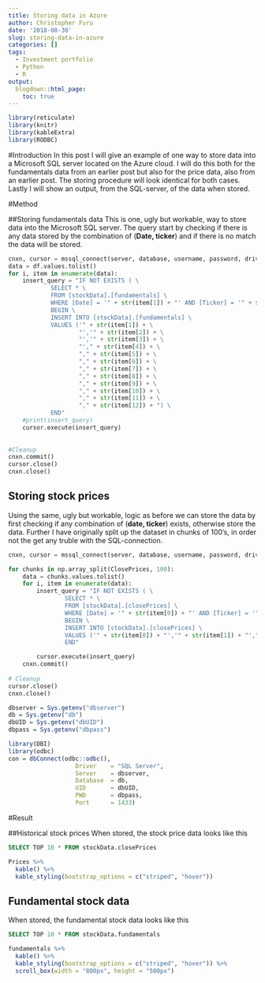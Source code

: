 ```yaml
---
title: Storing data in Azure
author: Christopher Furu
date: '2018-08-30'
slug: storing-data-in-azure
categories: []
tags:
  - Investment portfolio
  - Python
  - R
output:
  blogdown::html_page:
    toc: true
---
```


```r
library(reticulate)
library(knitr)
library(kableExtra)
library(RODBC)
```
#Introduction
In this post I will give an example of one way to store data into a Microsoft SQL server located on the Azure cloud. I will do this both for the fundamentals data from an earlier post but also for the price data, also from an earlier post. The storing procedure will look identical for both cases. Lastly I will show an output, from the SQL-server, of the data when stored.

#Method

##Storing fundamentals data
This is one, ugly but workable, way to store data into the Microsoft SQL server. The query start by checking if there is any data stored by the combination of (**Date, ticker**) and if there is no match the data will be stored.
```python
cnxn, cursor = mssql_connect(server, database, username, password, driver)
data = df.values.tolist()
for i, item in enumerate(data):
    insert_query = "IF NOT EXISTS ( \
            SELECT * \
            FROM [stockData].[fundamentals] \
            WHERE [Date] = '" + str(item[1]) + "' AND [Ticker] = '" + str(item[2]) + "') \
            BEGIN \
            INSERT INTO [stockData].[fundamentals] \
            VALUES ('" + str(item[1]) + \
                    "','" + str(item[2]) + \
                    "','" + str(item[3]) + \
                    "'," + str(item[4]) + \
                    "," + str(item[5]) + \
                    "," + str(item[6]) + \
                    "," + str(item[7]) + \
                    "," + str(item[8]) + \
                    "," + str(item[9]) + \
                    "," + str(item[10]) + \
                    "," + str(item[11]) + \
                    "," + str(item[12]) + ") \
            END"
    #print(insert_query)
    cursor.execute(insert_query)
    
    
#Cleanup
cnxn.commit()
cursor.close()
cnxn.close()
```

## Storing stock prices
Using the same, ugly but workable, logic as before we can store the data by first checking if any combination of (**date, ticker**) exists, otherwise store the data. Further I have originally split up the dataset in chunks of 100's, in order not the get any truble with the SQL-connection.
```python
cnxn, cursor = mssql_connect(server, database, username, password, driver)

for chunks in np.array_split(ClosePrices, 100):
    data = chunks.values.tolist()
    for i, item in enumerate(data):
        insert_query = "IF NOT EXISTS ( \
                SELECT * \
                FROM [stockData].[closePrices] \
                WHERE [Date] = '" + str(item[0]) + "' AND [Ticker] = '" + str(item[1]) + "') \
                BEGIN \
                INSERT INTO [stockData].[closePrices] \
                VALUES ('" + str(item[0]) + "','" + str(item[1]) + "'," + str(item[2]) + "," + str(item[3]) + ") \
                END"

        cursor.execute(insert_query)
    cnxn.commit()
    
# Cleanup
cursor.close()
cnxn.close()
```

```r
dbserver = Sys.getenv("dbserver")
db = Sys.getenv("db")
dbUID = Sys.getenv("dbUID")
dbpass = Sys.getenv("dbpass")

library(DBI)
library(odbc)
con = dbConnect(odbc::odbc(),
                   Driver    = "SQL Server", 
                   Server    = dbserver,
                   Database  = db,
                   UID       = dbUID,
                   PWD       = dbpass,
                   Port      = 1433)
```

#Result

##Historical stock prices
When stored, the stock price data looks like this
```sql

SELECT TOP 10 * FROM stockData.closePrices

```

```r
Prices %>%
  kable() %>%
  kable_styling(bootstrap_options = c("striped", "hover"))
```

## Fundamental stock data
When stored, the fundamental stock data looks like this
```sql

SELECT TOP 10 * FROM stockData.fundamentals

```

```r
fundamentals %>%
  kable() %>%
  kable_styling(bootstrap_options = c("striped", "hover")) %>%
  scroll_box(width = "800px", height = "500px")
```